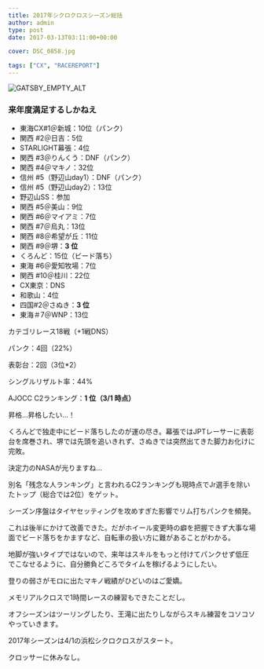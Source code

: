 ---
title: 2017年シクロクロスシーズン総括
author: admin
type: post
date: 2017-03-13T03:11:00+00:00

cover: DSC_0858.jpg

tags: ["CX", "RACEREPORT"]
---

![GATSBY_EMPTY_ALT](./DSC_0858.jpg)

### 来年度満足するしかねえ

- 東海CX#1＠新城：10位（パンク）
- 関西 #2＠日吉：5位
- STARLIGHT幕張：4位
- 関西 #3＠りんくう：DNF（パンク）
- 関西 #4＠マキノ：32位
- 信州 #5（野辺山day1）：DNF（パンク）
- 信州 #5（野辺山day2）：13位
- 野辺山SS：参加
- 関西 #5＠美山：9位
- 関西 #6＠マイアミ：7位
- 関西 #7＠烏丸：13位
- 関西 #8＠希望が丘：11位
- 関西 #9＠堺：**3 位**
- くろんど：15位（ビード落ち）
- 東海 #6＠愛知牧場：7位
- 関西 #10＠桂川：22位
- CX東京：DNS
- 和歌山：4位
- 四国#2＠さぬき：**3 位**
- 東海＃7＠WNP：13位

カテゴリレース18戦（+1戦DNS）

パンク：4回（22%）

表彰台：2回（3位\*2）

シングルリザルト率：44%

AJOCC C2ランキング：**1 位（3/1 時点）**

昇格…昇格したい…！

くろんどで独走中にビード落ちしたのが運の尽き。幕張ではJPTレーサーに表彰台を席巻され、堺では先頭を追いきれず、さぬきでは突然出てきた脚力お化けに完敗。

決定力のNASAが光りますね…

別名「残念な人ランキング」と言われるC2ランキングも現時点でJr選手を除いたトップ（総合では2位）をゲット。

シーズン序盤はタイヤセッティングを攻めすぎた影響でリム打ちパンクを頻発。

これは後半にかけて改善できた。だがホイール変更時の癖を把握できず大事な場面でビード落ちをかますなど、自転車の扱い方に難があることがわかる。

地脚が強いタイプではないので、来年はスキルをもっと付けてパンクせず低圧でこなせるように、自分勝負どころでタイムを稼げるようにしたい。

登りの弱さがモロに出たマキノ戦績がひどいのはご愛嬌。

メモリアルクロスで1時間レースの練習もできたことだし。

オフシーズンはツーリングしたり、王滝に出たりしながらスキル練習をコソコソやっていきます。

2017年シーズンは4/1の浜松シクロクロスがスタート。

クロッサーに休みなし。
